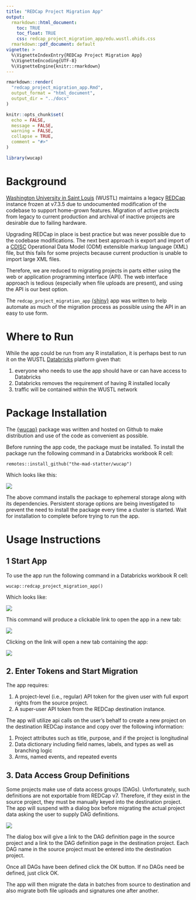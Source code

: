 ```yaml
---
title: "REDCap Project Migration App"
output: 
  rmarkdown::html_document:
    toc: TRUE
    toc_float: TRUE
    css: redcap_project_migration_app/edu.wustl.ohids.css
  rmarkdown::pdf_document: default
vignette: >
  %\VignetteIndexEntry{REDCap Project Migration App}
  %\VignetteEncoding{UTF-8}
  %\VignetteEngine{knitr::rmarkdown}
---
```


```r
rmarkdown::render(
  "redcap_project_migration_app.Rmd",
  output_format = "html_document",
  output_dir = "../docs"
)
```

```r
knitr::opts_chunk$set(
  echo = FALSE,
  message = FALSE, 
  warning = FALSE, 
  collapse = TRUE,
  comment = "#>"
)
```

```r
library(wucap)
```

# Background

[Washington University in Saint Louis](https://wustl.edu/) (WUSTL) maintains a legacy [REDCap](https://www.project-redcap.org/) instance frozen at v7.3.5 due to undocumented modification of the codebase to support home-grown features. Migration of active projects from legacy to current production and archival of inactive projects are desirable due to failing hardware.

Upgrading REDCap in place is best practice but was never possible due to the codebase modifications. The next best approach is export and import of a [CDISC](https://www.cdisc.org/) Operational Data Model (ODM) extensible markup language (XML) file, but this fails for some projects because current production is unable to import large XML files.

Therefore, we are reduced to migrating projects in parts either using the web or application programming interface (API). The web interface approach is tedious (especially when file uploads are present), and using the API is our best option.

The `redcap_project_migration_app` [{shiny}](https://shiny.rstudio.com/) app was written to help automate as much of the migration process as possible using the API in an easy to use form.

# Where to Run

While the app could be run from any R installation, it is perhaps best to run it on the WUSTL [Databricks](https://databricks.com/) platform given that:

1. everyone who needs to use the app should have or can have access to Databricks
2. Databricks removes the requirement of having R installed locally
3. traffic will be contained within the WUSTL network

# Package Installation

The [{wucap}](https://github.com/the-mad-statter/wucap) package was written and hosted on Github to make distribution and use of the code as convenient as possible.

Before running the app code, the package must be installed. To install the package run the following command in a Databricks workbook R cell:

```
remotes::install_github("the-mad-statter/wucap")
```

Which looks like this:

![](redcap_project_migration_app/databricks_install_code.png)

The above command installs the package to ephemeral storage along with its dependencies. Persistent storage options are being investigated to prevent the need to install the package every time a cluster is started. Wait for installation to complete before trying to run the app.

# Usage Instructions

## 1 Start App

To use the app run the following command in a Databricks workbook R cell:

```
wucap::redcap_project_migration_app()
```

Which looks like:

![](redcap_project_migration_app/databricks_run_code.png)

This command will produce a clickable link to open the app in a new tab:

![](redcap_project_migration_app/databricks_shiny_link.png)

Clicking on the link will open a new tab containing the app:

![](redcap_project_migration_app/app_start.png)

## 2. Enter Tokens and Start Migration

The app requires:

1. A project-level (i.e., regular) API token for the given user with full export rights from the source project.
2. A super-user API token from the REDCap destination instance.

The app will utilize api calls on the user's behalf to create a new project on the destination REDCap instance and copy over the following information:

1. Project attributes such as title, purpose, and if the project is longitudinal
2. Data dictionary including field names, labels, and types as well as branching logic
3. Arms, named events, and repeated events

## 3. Data Access Group Definitions

Some projects make use of data access groups (DAGs). Unfortunately, such definitions are not exportable from REDCap v7. Therefore, if they exist in the source project, they must be manually keyed into the destination project. The app will suspend with a dialog box before migrating the actual project data asking the user to supply DAG definitions.

![](redcap_project_migration_app/app_dag_dialog.png)

The dialog box will give a link to the DAG definition page in the source project and a link to the DAG definition page in the destination project. Each DAG name in the source project must be entered into the destination project.

Once all DAGs have been defined click the OK button. If no DAGs need be defined, just click OK.

The app will then migrate the data in batches from source to destination and also migrate both file uploads and signatures one after another.
